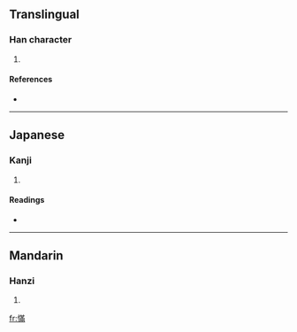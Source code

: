 ==Translingual==

===Han character===
{{Han char|rn=61|rad=心|as=11|sn=14|four=9402<sub>7</sub>|canj=心廿中月 (PTLB)}}

# {{defn|Han|sort=心11}}

====References====
* {{Han ref|kx=0400.060|dkj=11138|dj=0740.020|hdz=42344.170|uh=6172|ud=24946|bh=E1CA|bd=57802}}

----

==Japanese==

===Kanji===
{{ja-kanji|grade=|rs=心11}}

# {{defn|Japanese}}

====Readings====
* {{ja-readings|on=[[ばん]] (ban), [[まん]] (man)|kun=[[わすれる]] (wasureru)}}

----

==Mandarin==

===Hanzi===
{{cmn-hanzi|pin=[[mán]] ([[man2]])|wg=man<sup>2</sup>}}

# {{defn|Mandarin}}

[[fr:慲]]